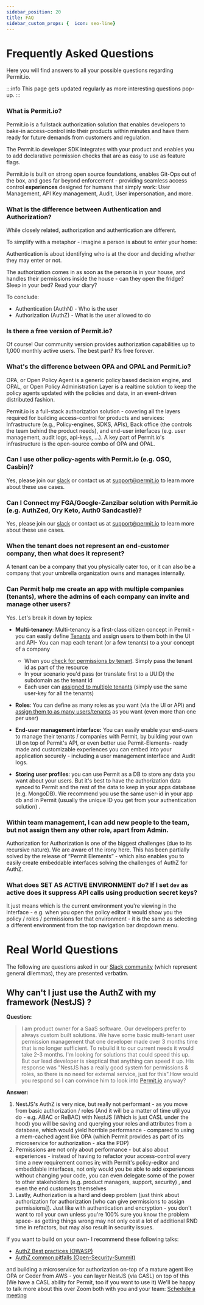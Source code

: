 ```yaml
---
sidebar_position: 20
title: FAQ
sidebar_custom_props: {  icon: seo-line}
---
```


# Frequently Asked Questions

Here you will find answers to all your possible questions regarding Permit.io.

:::info
This page gets updated regularly as more interesting questions pop-up.
:::

### What is Permit.io?

Permit.io is a fullstack authorization solution that enables developers to bake-in access-control into their products
within minutes and have them ready for future demands from customers and regulation.

The Permit.io developer SDK integrates with your product and enables you to add declarative permission
checks that are as easy to use as feature flags.

Permit.io is built on strong open source foundations, enables Git-Ops out of the box,
and goes far beyond enforcement - providing seamless access control **experiences** designed
for humans that simply work: User Management, API Key management, Audit, User impersonation, and more.

### What is the difference between Authentication and Authorization?

While closely related, authorization and authentication are different.

To simplify with a metaphor - imagine a person is about to enter your home:

Authentication is about identifying who is at the door and deciding whether they may enter or not.

The authorization comes in as soon as the person is in your house, and handles their permissions inside the house - can they open the fridge? Sleep in your bed? Read your diary?

To conclude:

- Authentication (AuthN) - Who is the user
- Authorization (AuthZ) - What is the user allowed to do

### Is there a free version of Permit.io?

Of course! Our community version provides authorization capabilities up to 1,000 monthly active users. The best part? It’s free forever.

### What's the difference between OPA and OPAL and Permit.io?

OPA, or Open Policy Agent is a generic policy based decision engine, and OPAL, or Open Policy Administration Layer is a realtime solution to keep the policy agents updated with the policies and data, in an event-driven distributed fashion.

Permit.io is a full-stack authorization solution - covering all the layers required for building access-control for products and services: Infrastructure (e.g., Policy-engines, SDKS, APIs), Back office (the controls the team behind the product needs), and end-user interfaces (e.g. user management, audit logs, api-keys, ...).
A key part of Permit.io's infrastructure is the open-source combo of OPA and OPAL.

### Can I use other policy-agents with Permit.io (e.g. OSO, Casbin)?

Yes, please join our [slack](https://io.permit.io/docs-to-slack) or contact us at [support@permit.io](mailto:support@permit.io) to learn more about these use cases.

### Can I Connect my FGA/Google-Zanzibar solution with Permit.io (e.g. AuthZed, Ory Keto, Auth0 Sandcastle)?

Yes, please join our [slack](https://io.permit.io/docs-to-slack) or contact us at [support@permit.io](mailto:support@permit.io) to learn more about these use cases.

### When the tenant does not represent an end-customer company, then what does it represent?

A tenant can be a company that you physically cater too, or it can also be a company that your umbrella organization owns and manages internally.

### Can Permit help me create an app with multiple companies (tenants), where the admins of each company can invite and manage other users?

Yes.
Let's break it down by topics:

- **Multi-tenancy**: Multi-tenancy is a first-class citizen concept in Permit - you can easily define [Tenants](/how-to/build-policies/policy-basics#tenants) and assign users to them both in the UI and API- You can map each tenant (or a few tenants) to a your concept of a company

  - When you [check for permissions by tenant](/overview/connecting-your-app#check-for-permissions-using-the-sdk). 
    Simply pass the tenant id as part of the resource
  - In your scenario you'd pass (or translate first to a UUID) the subdomain as the tenant id
  - Each user can [assigned to multiple tenants](https://api.permit.io/v2/redoc#tag/Users/operation/assign_role_to_user) (simply use the same user-key for all the tenants)

- **Roles**: You can define as many roles as you want (via the UI or API) and [assign them to as many users/tenants](https://api.permit.io/v2/redoc#tag/Users/operation/assign_role_to_user) as you want (even more than one per user)
- **End-user management interface:** You can easily enable your end-users to manage their tenants / companies with Permit, by building your own UI on top of Permit's API, or even better use Permit-Elements- ready made and customizable experiences you can embed into your application securely - including a user management interface and Audit logs.
- **Storing user profiles**: you can use Permit as a DB to store any data you want about your users. But it's best to have the authorization data synced to Permit and the rest of the data to keep in your apps database (e.g. MongoDB). We recommend you use the same user-id in your app db and in Permit (usually the unique ID you get from your authentication solution) .

### Within team management, I can add new people to the team, but not assign them any other role, apart from Admin.

Authorization for Authorization is one of the biggest challenges (due to its recursive nature). We are aware of the irony here. This has been partially solved by the release of “Permit Elements” - which also enables you to easily create embeddable interfaces solving the challenges of AuthZ for AuthZ.

### What does SET AS ACTIVE ENVIRONMENT do? If I set `dev` as active does it suppress API calls using production secret keys?

It just means which is the current environment you're viewing in the interface - e.g. when you open the policy editor it would show you the policy / roles / permissions for that environment - it is the same as selecting a different environment from the top navigation bar dropdown menu.

# Real World Questions

The following are questions asked in our [Slack community](https://io.permit.io/docs-to-slack) (which represent general dilemmas), they are presented verbatim.

## Why can't I just use the AuthZ with my framework (NestJS) ?

**Question:**

> I am product owner for a SaaS software. Our developers prefer to always custom built solutions. We have some basic multi-tenant user permission management that one developer made over 3 months time that is no longer sufficient.
> To rebuild it to our current needs it would take 2-3 months. I'm looking for solutions that could speed this up. But our lead developer is skeptical that anything can speed it up.
> His response was "NestJS has a really good system for permissions & roles, so there is no need for external service, just for this".How would you respond so I can convince him to look into [Permit.io](http://permit.io/) anyway?

**Answer:**

1.  NestJS's AuthZ is very nice, but really not performant - as you move from basic authorization / roles (And it will be a matter of time util you do - e.g. ABAC or ReBAC) with NestJS (Which is just CASL under the hood) you will be saving and querying your roles and attributes from a database, which would yield horrible performance - compared to using a mem-cached agent like OPA (which Permit provides as part of its microservice for authorization - aka the PDP)
2.  Permissions are not only about performance - but also about experiences - instead of having to refactor your access-control every time a new requirement comes in; with Permit's policy-editor and embeddable interfaces, not only would you be able to add experiences without changing your code, you can even delegate some of the power to other stakeholders (e.g. product managers, support, security) , and even the end customers themselves
3.  Lastly, Authorization is a hard and deep problem (just think about authorization for authorization [who can give permissions to assign permissions]). Just like with authentication and encryption - you don't want to roll your own unless you're 100% sure you know the problem space- as getting things wrong may not only cost a lot of additional RND time in refactors, but may also result in security issues.

If you want to build on your own- I recommend these following talks:

- [AuthZ Best practices (OWASP)](https://youtu.be/1_Iz0tRQCH4)
- [AuthZ common pitfalls (Open-Security-Summit)](https://youtu.be/Cogf8gAWXK0)

and building a microservice for authorization on-top of a mature agent like OPA or Ceder from AWS - you can layer NestJS (via CASL) on top of this (We have a CASL ability for Permit, too if you want to use it) We'll be happy to talk more about this over Zoom both with you and your team: [Schedule a meeting](https://calendly.com/permitio/meeting)
